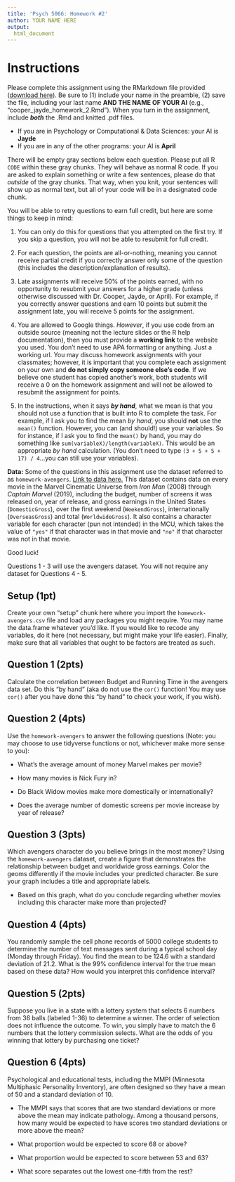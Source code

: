 ```yaml
---
title: 'Psych 5066: Homework #2'
author: YOUR NAME HERE
output: 
  html_document
---
```


# Instructions

Please complete this assignment using the RMarkdown file provided (<a href="homework_2.Rmd" download="homework_2.Rmd">download here</a>). Be sure to (1) include your name in the preamble, (2) save the file, including your last name **AND THE NAME OF YOUR AI** (e.g., "cooper_jayde_homework_2.Rmd"). When you turn in the assignment, include **_both_** the .Rmd and knitted .pdf files.

  - If you are in Psychology or Computational & Data Sciences: your AI is **Jayde**
  - If you are in any of the other programs: your AI is **April**

There will be empty gray sections below each question. Please put all R `CODE` within these gray chunks. They will behave as normal R code. If you are asked to explain something or write a few sentences, please do that *outside* of the gray chunks. That way, when you knit, your sentences will show up as normal text, but all of your code will be in a designated code chunk.

You will be able to retry questions to earn full credit, but here are some things to keep in mind:

1. You can only do this for questions that you attempted on the first try. If you skip a question, you will not be able to resubmit for full credit. 

2. For each question, the points are all-or-nothing, meaning you cannot receive partial credit if you correctly answer only some of the question (this includes the description/explanation of results).

3. Late assignments will receive 50% of the points earned, with no opportunity to resubmit your answers for a higher grade (unless otherwise discussed with Dr. Cooper, Jayde, or April). For example, if you correctly answer questions and earn 10 points but submit the assignment late, you will receive 5 points for the assignment. 

4. You are allowed to Google things. *However*, if you use code from an outside source (meaning not the lecture slides or the R help documentation), then you must provide a **working link** to the website you used. You don't need to use APA formatting or anything. Just a working url. You may discuss homework assignments with your classmates; however, it is important that you complete each assignment on your own and **do not simply copy someone else’s code**. If we believe one student has copied another’s work, both students will receive a 0 on the homework assignment and will not be allowed to resubmit the assignment for points.

5. In the instructions, when it says **_by hand_**, what we mean is that you should not use a function that is built into R to complete the task. For example, if I ask you to find the mean *by hand*, you should **not** use the `mean()` function. However, you can (and should!) use your variables. So for instance, if I ask you to find the `mean()` by hand, you may do something like `sum(variableX)/length(variableX)`. This would be an appropriate *by hand* calculation. (You don't need to type `(3 + 5 + 5 + 17) / 4`...you can still use your variables). 

**Data:** Some of the questions in this assignment use the dataset referred to as `homework-avengers`. [Link to data here.](homework-avengers.csv) This dataset contains data on every movie in the Marvel Cinematic Universe from *Iron Man* (2008) through *Captain Marvel* (2019), including the budget, number of screens it was released on, year of release, and gross earnings in the United States (`DomesticGross`), over the first weekend (`WeekendGross`), internationally (`OverseasGross`) and total (`WorldwideGross`). It also contains a character variable for each character (pun not intended) in the MCU, which takes the value of `"yes"` if that character was in that movie and `"no"` if that character was not in that movie.

Good luck!

Questions 1 - 3 will use the avengers dataset. You will not require any dataset for Questions 4 - 5. 

## Setup (1pt)
Create your own "setup" chunk here where you import the `homework-avengers.csv` file and load any packages you might require. You may name the data.frame whatever you'd like. If you would like to recode any variables, do it here (not necessary, but might make your life easier). Finally, make sure that all variables that ought to be factors are treated as such.

 
## Question 1 (2pts)

Calculate the correlation between Budget and Running Time in the avengers data set. Do this "by hand" (aka do not use the `cor()` function! You may use `cor()` after you have done this "by hand" to check your work, if you wish). 

## Question 2 (4pts)

Use the `homework-avengers` to answer the following questions (Note: you may choose to use tidyverse functions or not, whichever make more sense to you):

* What's the average amount of money Marvel makes per movie?

* How many movies is Nick Fury in?

* Do Black Widow movies make more domestically or internationally?

* Does the average number of domestic screens per movie increase by year of release?

## Question 3 (3pts)

Which avengers character do you believe brings in the most money? Using the `homework-avengers` dataset, create a figure that demonstrates the relationship between budget and worldwide gross earnings. Color the geoms differently if the movie includes your predicted character. Be sure your graph includes a title and appropriate labels. 

* Based on this graph, what do you conclude regarding whether movies including this character make more than projected? 


## Question 4 (4pts)

You randomly sample the cell phone records of 5000 college students to determine the number of text messages sent during a typical school day (Monday through Friday). You find the mean to be 124.6 with a standard deviation of 21.2. What is the 99% confidence interval for the true mean based on these data? How would you interpret this confidence interval?


## Question 5 (2pts)

Suppose you live in a state with a lottery system that selects 6 numbers from 36 balls (labeled 1-36) to determine a winner. The order of selection does not influence the outcome. To win, you simply have to match the 6 numbers that the lottery commission selects. What are the odds of you winning that lottery by purchasing one ticket?


## Question 6 (4pts)

Psychological and educational tests, including the MMPI (Minnesota Multiphasic Personality Inventory), are often designed so they have a mean of 50 and a standard deviation of 10.

* The MMPI says that scores that are two standard deviations or more above the mean may indicate pathology. Among a thousand persons, how many would be expected to have scores two standard deviations or more above the mean?

* What proportion would be expected to score 68 or above?

* What proportion would be expected to score between 53 and 63?

* What score separates out the lowest one-fifth from the rest?